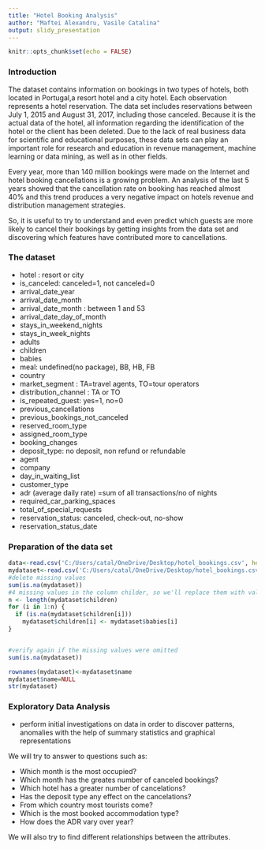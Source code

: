 ```yaml
---
title: "Hotel Booking Analysis"
author: "Maftei Alexandru, Vasile Catalina"
output: slidy_presentation
---
```


```r
knitr::opts_chunk$set(echo = FALSE)
```

### Introduction
The dataset contains information on bookings in two types of hotels, both located in Portugal,a resort hotel and a city hotel. Each observation represents a hotel reservation. The data set includes reservations between July 1, 2015 and August 31, 2017, including those canceled. Because it is the actual data of the hotel, all information regarding the identification of the hotel or the client has been deleted. Due to the lack of real business data for scientific and educational purposes, these data sets can play an important role for research and education in revenue management, machine learning or data mining, as well as in other fields.

Every year, more than 140 million bookings were made on the Internet and hotel booking cancellations is a growing problem. An analysis of the last 5 years showed that the cancellation rate on booking has reached almost 40% and this trend produces a very negative impact on hotels revenue and distribution management strategies.

So, it is useful to try to understand and even predict which guests are more likely to cancel their bookings by getting insights from the data set and discovering which features have contributed more to cancellations.



### The dataset
+ hotel : resort or city
+ is_canceled: canceled=1, not canceled=0
+ arrival_date_year
+ arrival_date_month
+ arrival_date_month : between 1 and 53
+ arrival_date_day_of_month
+ stays_in_weekend_nights
+ stays_in_week_nights
+ adults
+ children
+ babies
+ meal: undefined(no package), BB, HB, FB
+ country
+ market_segment : TA=travel agents, TO=tour operators
+ distribution_channel : TA or TO
+ is_repeated_guest: yes=1, no=0
+ previous_cancellations
+ previous_bookings_not_canceled
+ reserved_room_type
+ assigned_room_type
+ booking_changes
+ deposit_type: no deposit, non refund or refundable
+ agent
+ company
+ day_in_waiting_list
+ customer_type
+ adr (average daily rate) =sum of all transactions/no of nights
+ required_car_parking_spaces
+ total_of_special_requests
+ reservation_status: canceled, check-out, no-show
+ reservation_status_date

### Preparation of the data set
```r
data<-read.csv('C:/Users/catal/OneDrive/Desktop/hotel_bookings.csv', header= TRUE)
mydataset<-read.csv('C:/Users/catal/OneDrive/Desktop/hotel_bookings.csv', header= TRUE)
#delete missing values
sum(is.na(mydataset))
#4 missing values in the column childer, so we'll replace them with values from column babies
n <- length(mydataset$children)
for (i in 1:n) {
  if (is.na(mydataset$children[i]))
    mydataset$children[i] <- mydataset$babies[i]
}


#verify again if the missing values were omitted
sum(is.na(mydataset))

rownames(mydataset)<-mydataset$name
mydataset$name=NULL
str(mydataset)
```


### Exploratory Data Analysis
* perform initial investigations on data in order to discover patterns, anomalies with the help of summary statistics and graphical representations

We will try to answer to questions such as:

+ Which month is the most occupied?
+ Which month has the greates number of canceled bookings?
+ Which hotel has a greater number of cancelations?
+ Has the deposit type any effect on the cancelations?
+ From which country most tourists come?
+ Which is the most booked accommodation type?
+ How does the ADR vary over year?

We will also try to find different relationships between the attributes.

### 

